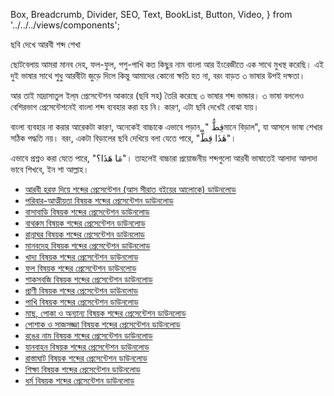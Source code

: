   Box,
  Breadcrumb,
  Divider,
  SEO,
  Text,
  BookList,
  Button,
  Video,
} from '../../../views/components';

<SEO pageTitle="ছবি দেখে আরবী শব্দ শেখা" />
<Box maxWidth={960} margin="0 auto" padding={{ xs: 3, sm: 4 }}>

<Text variant="h2" textAlign="center">
  ছবি দেখে আরবী শব্দ শেখা
</Text>
<Divider />
<Breadcrumb
  links={[
    { url: '/', name: 'নীড়পাতা' },
    { url: '/study-materials/', name: 'শিক্ষাপোকরণ' },
    { url: '/study-materials/arabic', name: 'আরবী' },
  ]}
/>
<Divider />

ছোটবেলায় আমরা মানব দেহ, ফল-ফুল, পশু-পাখি কত কিছুর নাম বাংলা আর ইংরেজীতে এক সাথে মুখস্থ করেছি। এই দুই ভাষার সাথে শুধু আরবীটা জুড়ে দিলে কিন্তু আমাদের কোনো ক্ষতি হত না, বরং বাড়ত ৩ ভাষার উপই দক্ষতা।

আর তাই মাদ্রাসাতুল ইল্‌ম প্রেসেন্টেশন আকারে (ছবি সহ) তৈরি করেছে ৩ ভাষার শব্দ ভান্ডার। ৩ ভাষা বললেও বেশিরভাগ প্রেসেন্টেশনেই বাংলা শব্দ ব্যবহার করা হয় নি। কারণ, এটা ছবি দেখেই বোঝা যায়।

বাংলা ব্যবহার না করার আরেকটা কারণ, অনেকেই বাচ্চাকে এভাবে পড়ান, " قِطٌّমানে বিড়াল", যা আসলে ভাষা শেখার সঠিক পদ্ধতি নয়। বরং, একটা বিড়ালের ছবি দেখিয়ে বলা যেতে পারে, "هٰذَا قِطٌّ"।

এভাবে প্রশ্নও করা যেতে পারে, "مَا هَذَا؟"। তাহলেই বাচ্চারা প্রয়োজনীয় শব্দগুলো আরবী ভাষাতেই আলাদা আলাদা ভাবে শিখবে, ইন শা আল্লাহ।

- [আরবী হরফ দিয়ে শব্দের প্রেসেন্টেশন (আস সীরাত বইয়ের আলোকে) ডাউনলোড](https://docs.google.com/presentation/d/1bVOurJIRBmKorW0jKQe4Roon1j5ToOFt/edit?usp=sharing&ouid=106179897632712562234&rtpof=true&sd=true)
- [পরিবার-আত্মীয়তা বিষয়ক শব্দের প্রেসেন্টেশন ডাউনলোড](https://docs.google.com/presentation/d/1tymflpdl9L8i0lH0f6BDmc7AwDfhUamT/edit?usp=sharing&ouid=106179897632712562234&rtpof=true&sd=true)
- [বাসাবাড়ি বিষয়ক শব্দের প্রেসেন্টেশন ডাউনলোড](https://docs.google.com/presentation/d/1MtJirwhf47gWR1Q99HjzBPLtG6Dx2PwD/edit?usp=sharing&ouid=106179897632712562234&rtpof=true&sd=true)
- [বাথরুম বিষয়ক শব্দের প্রেসেন্টেশন ডাউনলোড](https://docs.google.com/presentation/d/1aVmuAim5-M13Esa7xNDDsJkRASo2OOGV/edit?usp=sharing&ouid=106179897632712562234&rtpof=true&sd=true)
- [রান্নাঘর বিষয়ক শব্দের প্রেসেন্টেশন ডাউনলোড](https://docs.google.com/presentation/d/1Z_EL7Rv6eYE-YPTDxZzu35bQGmWZaNsc/edit?usp=sharing&ouid=106179897632712562234&rtpof=true&sd=true)
- [মানবদেহ বিষয়ক শব্দের প্রেসেন্টেশন ডাউনলোড](https://docs.google.com/presentation/d/1v26fFgChNagUhLCJ5WiQ1F-Cl7bZkH2a/edit?usp=sharing&ouid=106179897632712562234&rtpof=true&sd=true)
- [খাদ্য বিষয়ক শব্দের প্রেসেন্টেশন ডাউনলোড](https://docs.google.com/presentation/d/1lSXNJyh2_6nX41te-xAldcRud1Oa3afD/edit?usp=sharing&ouid=106179897632712562234&rtpof=true&sd=true)
- [ফল বিষয়ক শব্দের প্রেসেন্টেশন ডাউনলোড](https://docs.google.com/presentation/d/16WYyQnrw9LQoUWXoa1YOthN2KSN8gxHB/edit?usp=sharing&ouid=106179897632712562234&rtpof=true&sd=true)
- [শাকসবজি বিষয়ক শব্দের প্রেসেন্টেশন ডাউনলোড](https://docs.google.com/presentation/d/1sZ04fgn-U8ANk7Gze8CdcCi8mdUoTt9P/edit?usp=sharing&ouid=106179897632712562234&rtpof=true&sd=true)
- [প্রাণী বিষয়ক শব্দের প্রেসেন্টেশন ডাউনলোড](https://docs.google.com/presentation/d/1pblm2w3Cq9yK_Cmeo3Ye9AUcUjXCxoFW/edit?usp=sharing&ouid=106179897632712562234&rtpof=true&sd=true)
- [পাখি বিষয়ক শব্দের প্রেসেন্টেশন ডাউনলোড](https://docs.google.com/presentation/d/1nA7gLLP_nb_ZClkea2ttR5vOhAjP4g8U/edit?usp=sharing&ouid=106179897632712562234&rtpof=true&sd=true)
- [মাছ, পোকা ও অন্যান্য বিষয়ক শব্দের প্রেসেন্টেশন ডাউনলোড](https://docs.google.com/presentation/d/1wxWCPyrVYVfAGIeyEflBkfq7AbiQfU8G/edit?usp=sharing&ouid=106179897632712562234&rtpof=true&sd=true)
- [পোশাক ও সাজসজ্জা বিষয়ক শব্দের প্রেসেন্টেশন ডাউনলোড](https://docs.google.com/presentation/d/1En5bqqVbenV5rmWYm3EF5-LBSdY8hK8K/edit?usp=sharing&ouid=106179897632712562234&rtpof=true&sd=true)
- [রঙের নাম বিষয়ক শব্দের প্রেসেন্টেশন ডাউনলোড](https://docs.google.com/presentation/d/1JHcRFtC-E-8rPnwOhlG28jrH7gpw3geP/edit?usp=sharing&ouid=106179897632712562234&rtpof=true&sd=true)
- [যানবাহন বিষয়ক শব্দের প্রেসেন্টেশন ডাউনলোড](https://docs.google.com/presentation/d/1uFTIM5A5lhceZYLgL2EaflWzSGXvJQ6c/edit?usp=sharing&ouid=106179897632712562234&rtpof=true&sd=true)
- [রাস্তাঘাট বিষয়ক শব্দের প্রেসেন্টেশন ডাউনলোড](https://docs.google.com/presentation/d/1t0fw8VcSeMOShh1nLHxusz7aeSE7_5DE/edit?usp=sharing&ouid=106179897632712562234&rtpof=true&sd=true)
- [শিক্ষা বিষয়ক শব্দের প্রেসেন্টেশন ডাউনলোড](https://docs.google.com/presentation/d/1xQ6SI0L_mwTzgz-_sAUc6ciwREH_tFek/edit?usp=sharing&ouid=106179897632712562234&rtpof=true&sd=true)
- [ধর্ম বিষয়ক শব্দের প্রেসেন্টেশন ডাউনলোড](https://docs.google.com/presentation/d/1VqlY2mJwl1yxPiDu-80vqkNKxiwZ7tpr/edit?usp=sharing&ouid=106179897632712562234&rtpof=true&sd=true)

</Box>
